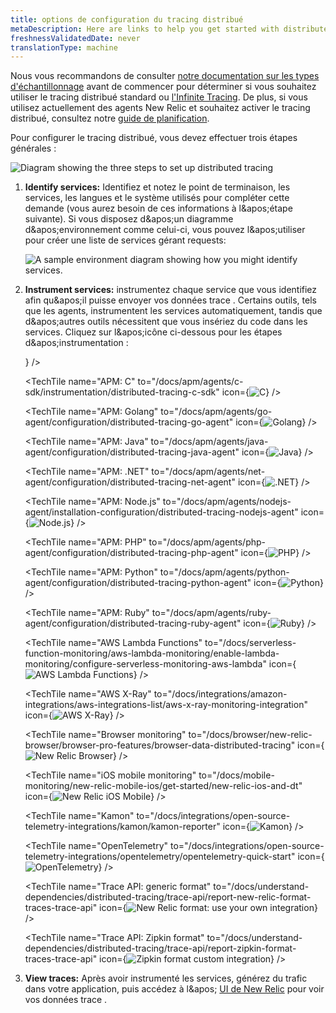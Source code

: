 ```yaml
---
title: options de configuration du tracing distribué
metaDescription: Here are links to help you get started with distributed tracing
freshnessValidatedDate: never
translationType: machine
---
```


Nous vous recommandons de consulter [notre documentation sur les types d&apos;échantillonnage](/docs/distributed-tracing/concepts/how-new-relic-distributed-tracing-works) avant de commencer pour déterminer si vous souhaitez utiliser le tracing distribué standard ou [l&apos;Infinite Tracing](/docs/distributed-tracing/infinite-tracing/introduction-infinite-tracing). De plus, si vous utilisez actuellement des agents New Relic <InlinePopover type="apm" />et souhaitez activer le tracing distribué, consultez notre [guide de planification](/docs/distributed-tracing/concepts/distributed-tracing-planning-guide).

Pour configurer le tracing distribué, vous devez effectuer trois étapes générales :

<img title="Diagram showing the three steps to set up distributed tracing." alt="Diagram showing the three steps to set up distributed tracing" src="/images/distributed-tracing_diagram_high-level-dist-tr.webp" />

1. <DNT>**Identify services:**</DNT> Identifiez et notez le point de terminaison, les services, les langues et le système utilisés pour compléter cette demande (vous aurez besoin de ces informations à l&amp;apos;étape suivante). Si vous disposez d&amp;apos;un diagramme d&amp;apos;environnement comme celui-ci, vous pouvez l&amp;apos;utiliser pour créer une liste de services gérant requests:

   <img title="A sample environment diagram showing how you might identify services." alt="A sample environment diagram showing how you might identify services." src="/images/distributed-tracing_screenshot-full_distributed-tracing-map.webp" />

2. <DNT>**Instrument services:**</DNT> instrumentez chaque service que vous identifiez afin qu&amp;apos;il puisse envoyer vos données trace . Certains outils, tels que les <InlinePopover type="apm" />agents, instrumentent les services automatiquement, tandis que d&amp;apos;autres outils nécessitent que vous insériez du code dans les services. Cliquez sur l&amp;apos;icône ci-dessous pour les étapes d&amp;apos;instrumentation :

   <TechTileGrid>
     <TechTile name="Android mobile monitoring" to="/docs/mobile-monitoring/new-relic-mobile-android/get-started/new-relic-mobile-and-dt" icon={<img src="/images/distributed-tracing_logo_mobilemonitoring.webp" alt="New Relic Android Mobile"/>} />

     <TechTile name="APM: C" to="/docs/apm/agents/c-sdk/instrumentation/distributed-tracing-c-sdk" icon={<img src="/images/distributed-tracing_logo_c.webp" alt="C"/>} />

     <TechTile name="APM: Golang" to="/docs/apm/agents/go-agent/configuration/distributed-tracing-go-agent" icon={<img src="/images/distributed-tracing_logo_go.webp" alt="Golang"/>} />

     <TechTile name="APM: Java" to="/docs/apm/agents/java-agent/configuration/distributed-tracing-java-agent" icon={<img src="/images/distributed-tracing_logo_java.webp" alt="Java"/>} />

     <TechTile name="APM: .NET" to="/docs/apm/agents/net-agent/configuration/distributed-tracing-net-agent" icon={<img src="/images/distributed-tracing_logo_dotnet.webp" alt=".NET"/>} />

     <TechTile name="APM: Node.js" to="/docs/apm/agents/nodejs-agent/installation-configuration/distributed-tracing-nodejs-agent" icon={<img src="/images/distributed-tracing_logo_nodejs.webp" alt="Node.js"/>} />

     <TechTile name="APM: PHP" to="/docs/apm/agents/php-agent/configuration/distributed-tracing-php-agent" icon={<img src="/images/distributed-tracing_logo_php.webp" alt="PHP"/>} />

     <TechTile name="APM: Python" to="/docs/apm/agents/python-agent/configuration/distributed-tracing-python-agent" icon={<img src="/images/distributed-tracing_logo_python.webp" alt="Python"/>} />

     <TechTile name="APM: Ruby" to="/docs/apm/agents/ruby-agent/configuration/distributed-tracing-ruby-agent" icon={<img src="/images/distributed-tracing_logo_ruby.webp" alt="Ruby"/>} />

     <TechTile name="AWS Lambda Functions" to="/docs/serverless-function-monitoring/aws-lambda-monitoring/enable-lambda-monitoring/configure-serverless-monitoring-aws-lambda" icon={<img src="/images/distributed-tracing_logo_aws-lambda.webp" alt="AWS Lambda Functions"/>} />

     <TechTile name="AWS X-Ray" to="/docs/integrations/amazon-integrations/aws-integrations-list/aws-x-ray-monitoring-integration" icon={<img src="/images/distributed-tracing_logo_aws-xray.webp" alt="AWS X-Ray"/>} />

     <TechTile name="Browser monitoring" to="/docs/browser/new-relic-browser/browser-pro-features/browser-data-distributed-tracing" icon={<img src="/images/distributed-tracing_logo_browser.webp" alt="New Relic Browser"/>} />

     <TechTile name="iOS mobile monitoring" to="/docs/mobile-monitoring/new-relic-mobile-ios/get-started/new-relic-ios-and-dt" icon={<img src="/images/distributed-tracing_logo_mobilemonitoring.webp" alt="New Relic iOS Mobile"/>} />

     <TechTile name="Kamon" to="/docs/integrations/open-source-telemetry-integrations/kamon/kamon-reporter" icon={<img src="/images/distributed-tracing_logo_kamon.webp" alt="Kamon"/>} />

     <TechTile name="OpenTelemetry" to="/docs/integrations/open-source-telemetry-integrations/opentelemetry/opentelemetry-quick-start" icon={<img src="/images/distributed-tracing_logo_open-telemetry.webp" alt="OpenTelemetry"/>} />

     <TechTile name="Trace API: generic format" to="/docs/understand-dependencies/distributed-tracing/trace-api/report-new-relic-format-traces-trace-api" icon={<img src="/images/distributed-tracing_logo_new-relic-old-.webp" alt="New Relic format: use your own integration"/>} />

     <TechTile name="Trace API: Zipkin format" to="/docs/understand-dependencies/distributed-tracing/trace-api/report-zipkin-format-traces-trace-api" icon={<img src="/images/zipkinlogo.webp" alt="Zipkin format custom integration"/>} />
   </TechTileGrid>

3. <DNT>**View traces:**</DNT> Après avoir instrumenté les services, générez du trafic dans votre application, puis accédez à l&amp;apos; [UI de New Relic](https://one.newrelic.com/launcher/distributed-tracing.launcher) pour voir vos données trace .